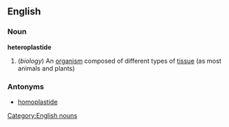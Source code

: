 ==English==
===Noun===
'''heteroplastide'''
#(''biology'') An [[organism]] composed of different types of [[tissue]] (as most animals and plants)
===Antonyms===
*[[homoplastide]]
[[Category:English nouns]]
